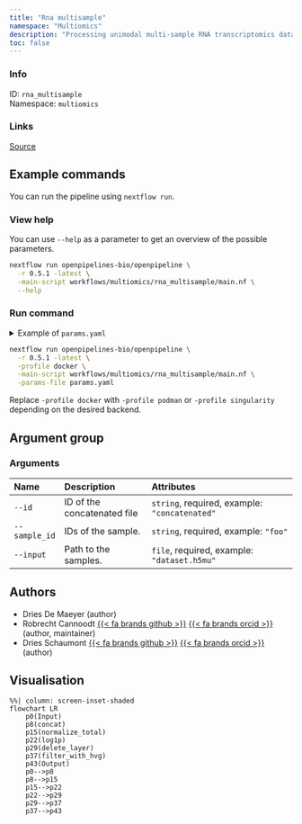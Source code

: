 ```yaml
---
title: "Rna multisample"
namespace: "Multiomics"
description: "Processing unimodal multi-sample RNA transcriptomics data."
toc: false
---
```


::: {.column-margin}

### Info

ID: `rna_multisample`  
Namespace: `multiomics`

### Links
[Source](https://github.com/openpipelines-bio/openpipeline/blob/main/workflows/multiomics/rna_multisample){.btn-action .btn-sm .btn-info .btn role="button"}

:::



## Example commands

You can run the pipeline using `nextflow run`.

### View help

You can use `--help` as a parameter to get an overview of the possible parameters.

```bash
nextflow run openpipelines-bio/openpipeline \
  -r 0.5.1 -latest \
  -main-script workflows/multiomics/rna_multisample/main.nf \
  --help
```

### Run command

<details>
<summary>Example of `params.yaml`</summary>
```yaml
# Arguments
id: # please fill in - example: "concatenated"
sample_id: # please fill in - example: ["foo"]
input: # please fill in - example: ["dataset.h5mu"]

# Nextflow input-output arguments
publish_dir: # please fill in - example: "output/"
# param_list: "my_params.yaml"
```
</details>

```bash
nextflow run openpipelines-bio/openpipeline \
  -r 0.5.1 -latest \
  -profile docker \
  -main-script workflows/multiomics/rna_multisample/main.nf \
  -params-file params.yaml
```

:::{.callout-note}
Replace `-profile docker` with `-profile podman` or `-profile singularity` depending on the desired backend.
:::

## Argument group

### Arguments

|Name          |Description                 |Attributes                                    |
|:-------------|:---------------------------|:---------------------------------------------|
|`--id`        |ID of the concatenated file |`string`, required, example: `"concatenated"` |
|`--sample_id` |IDs of the sample.          |`string`, required, example: `"foo"`          |
|`--input`     |Path to the samples.        |`file`, required, example: `"dataset.h5mu"`   |

## Authors

  * Dries De Maeyer (author)
  * Robrecht Cannoodt [{{< fa brands github >}}](https://github.com/rcannood) [{{< fa brands orcid >}}](https://orcid.org/0000-0003-3641-729X) (author, maintainer)
  * Dries Schaumont [{{< fa brands github >}}](https://github.com/DriesSchaumont) [{{< fa brands orcid >}}](https://orcid.org/0000-0002-4389-0440) (author)

## Visualisation

```mermaid
%%| column: screen-inset-shaded
flowchart LR
    p0(Input)
    p8(concat)
    p15(normalize_total)
    p22(log1p)
    p29(delete_layer)
    p37(filter_with_hvg)
    p43(Output)
    p0-->p8
    p8-->p15
    p15-->p22
    p22-->p29
    p29-->p37
    p37-->p43

```
